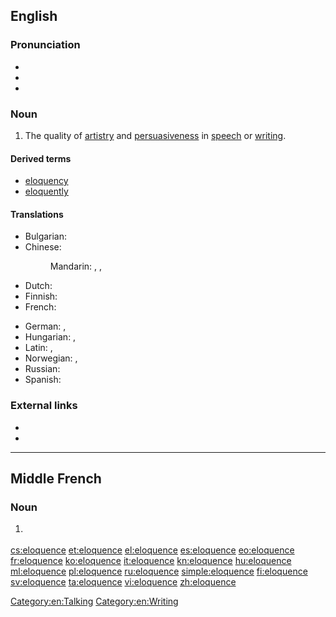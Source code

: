 {{also|éloquence}}
==English==

===Pronunciation===
* {{audio|En-us-eloquence.ogg|Audio (US)}}
* {{IPA|/ˈɛləkwəns/}}
* {{hyphenation|el|o|quence}}

===Noun===
{{en-noun|s|-}}

# The quality of [[artistry]] and [[persuasiveness]] in [[speech]] or [[writing]].

====Derived terms====
* [[eloquency]]
* [[eloquently]]

====Translations====
{{trans-top|the quality of artistry and persuasiveness in speech or writing}}
* Bulgarian: {{t+|bg|красноречие|n}}
* Chinese:
*: Mandarin: {{t|cmn|雄辯|sc=Hani}}, {{t|cmn|雄辩|tr=xióngbiàn|sc=Hani}}, {{t-|cmn|口才|tr=kǒucái|sc=Hani}}
* Dutch: {{t+|nl|welbespraaktheid|f}}
* Finnish: {{t-|fi|kaunopuheisuus}}
* French: {{t+|fr|éloquence|f}}
{{trans-mid}}
* German: {{t-|de|Redegewandtheit|f}}, {{t+|de|Eloquenz|f}}
* Hungarian: {{t+|hu|ékesszólás}}, {{t|hu|beszédkészség}}
* Latin: {{t-|la|facundia|f|alt=fācundia}}, {{t|la|eloquium}}
* Norwegian: {{t-|no|veltalenhet|m}}, {{t-|no|språkferdighet|m}}
* Russian: {{t|ru|красноречие|n}}
* Spanish: {{t+|es|elocuencia|f}}
{{trans-bottom}}

===External links===
* {{pedialite}}
* {{quotelite}}

[[Category:en:Talking]]
[[Category:en:Writing]]

----

==Middle French==

===Noun===
{{frm-noun|f|-}}

# {{l|en|eloquence}} {{gloss|quality of being eloquent}}

[[cs:eloquence]]
[[et:eloquence]]
[[el:eloquence]]
[[es:eloquence]]
[[eo:eloquence]]
[[fr:eloquence]]
[[ko:eloquence]]
[[it:eloquence]]
[[kn:eloquence]]
[[hu:eloquence]]
[[ml:eloquence]]
[[pl:eloquence]]
[[ru:eloquence]]
[[simple:eloquence]]
[[fi:eloquence]]
[[sv:eloquence]]
[[ta:eloquence]]
[[vi:eloquence]]
[[zh:eloquence]]